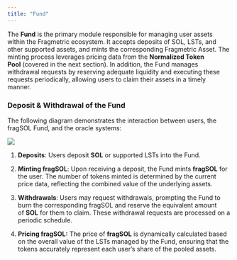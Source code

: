 ```yaml
---
title: "Fund"
---
```


The **Fund** is the primary module responsible for managing user assets within the Fragmetric ecosystem. It accepts deposits of SOL, LSTs, and other supported assets, and mints the corresponding Fragmetric Asset. The minting process leverages pricing data from the **Normalized Token Pool** (covered in the next section). In addition, the Fund manages withdrawal requests by reserving adequate liquidity and executing these requests periodically, allowing users to claim their assets in a timely manner.

### **Deposit & Withdrawal of the Fund**

The following diagram demonstrates the interaction between users, the fragSOL Fund, and the oracle systems:

<Frame>
  <img src="/images/fund_1.png" />
</Frame>

1. **Deposits**: Users deposit **SOL** or supported LSTs into the Fund.

2. **Minting fragSOL**: Upon receiving a deposit, the Fund mints **fragSOL** for the user. The number of tokens minted is determined by the current price data, reflecting the combined value of the underlying assets.

3. **Withdrawals**: Users may request withdrawals, prompting the Fund to burn the corresponding fragSOL and reserve the equivalent amount of **SOL** for them to claim. These withdrawal requests are processed on a periodic schedule.

4. **Pricing fragSOL:** The price of **fragSOL** is dynamically calculated based on the overall value of the LSTs managed by the Fund, ensuring that the tokens accurately represent each user’s share of the pooled assets.
